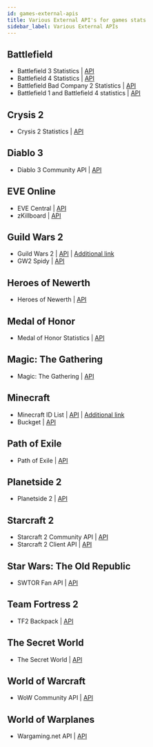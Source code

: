 ```yaml
---
id: games-external-apis
title: Various External API's for games stats
sidebar_label: Various External APIs
---
```


## Battlefield

* Battlefield 3 Statistics | [API](http://bf3stats.com/api)
* Battlefield 4 Statistics | [API](http://bf4stats.com/api)
* Battlefield Bad Company 2 Statistics | [API](http://bfbcs.com/api/)
* Battlefield 1 and Battlefield 4 statistics | [API](https://github.com/MattMcFarland/battlefield-stats)

## Crysis 2

* Crysis 2 Statistics | [API](http://c2stats.com/api/)

## Diablo 3

* Diablo 3 Community API | [API](https://dev.battle.net/)

## EVE Online

* EVE Central | [API](http://eve-central.com/home/develop.html)
* zKillboard | [API](https://github.com/EVE-KILL/zKillboard)

## Guild Wars 2

* Guild Wars 2 | [API](http://wiki.guildwars2.com/wiki/API:Main) | [Additional link](https://forum-en.guildwars2.com/forum/community/api)
* GW2 Spidy | [API](https://github.com/rubensayshi/gw2spidy/wiki/API-v0.9)

## Heroes of Newerth

* Heroes of Newerth | [API](http://api.heroesofnewerth.com/readme.php)

## Medal of Honor

* Medal of Honor Statistics | [API](http://mohstats.com/api)

## Magic: The Gathering

* Magic: The Gathering | [API](http://mtgapi.com/docs)

## Minecraft

* Minecraft ID List | [API](http://minecraft-ids.grahamedgecombe.com/api) | [Additional link](http://minecraft-ids.grahamedgecombe.com/)
* Buckget | [API](http://bukget.org/)

## Path of Exile

* Path of Exile | [API](http://www.pathofexile.com/developer/docs/api)

## Planetside 2 

* Planetside 2 | [API](http://wiki.planetside-universe.com/ps/API)

## Starcraft 2

* Starcraft 2 Community API | [API](http://blizzard.github.io/api-sc2-docs/)
* Starcraft 2 Client API | [API](http://us.battle.net/forums/en/sc2/topic/20748195420)

## Star Wars: The Old Republic

* SWTOR Fan API | [API](http://www.swtor.com/community/showthread.php?s=81944b091aa9679fa677a0d706324af1&p=7456215#post7456215)

## Team Fortress 2

* TF2 Backpack | [API](https://backpack.tf/developer)

## The Secret World

* The Secret World | [API](http://chronicless.einhyrning.com/)

## World of Warcraft

* WoW Community API | [API](https://dev.battle.net/)

## World of Warplanes

* Wargaming.net API | [API](http://eu.wargaming.net/developers/)